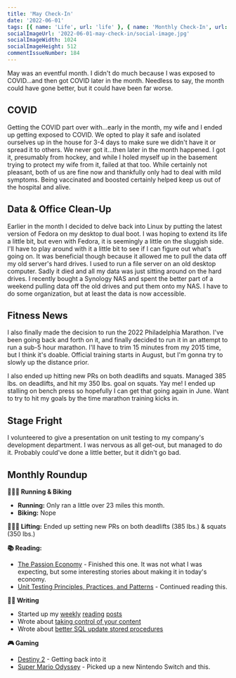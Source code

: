 ```yaml
---
title: 'May Check-In'
date: '2022-06-01'
tags: [{ name: 'Life', url: 'life' }, { name: 'Monthly Check-In', url: 'monthly-check-in' }, { name: 'Video Games', url: 'video-games' }, { name: 'COVID', url: 'covid' }, { name: 'Running', url: 'running' },{ name: 'Lifting', url: 'lifting' }, { name: 'Strength Training', url: 'strength-training' }]
socialImageUrl: '2022-06-01-may-check-in/social-image.jpg'
socialImageWidth: 1024
socialImageHeight: 512
commentIssueNumber: 184
---
```


May was an eventful month. I didn't do much because I was exposed to COVID…and then got COVID later in the month. Needless to say, the month could have gone better, but it could have been far worse.

## COVID

Getting the COVID part over with…early in the month, my wife and I ended up getting exposed to COVID. We opted to play it safe and isolated ourselves up in the house for 3-4 days to make sure we didn't have it or spread it to others. We never got it…then later in the month happened. I got it, presumably from hockey, and while I holed myself up in the basement trying to protect my wife from it, failed at that too. While certainly not pleasant, both of us are fine now and thankfully only had to deal with mild symptoms. Being vaccinated and boosted certainly helped keep us out of the hospital and alive.

## Data & Office Clean-Up

Earlier in the month I decided to delve back into Linux by putting the latest version of Fedora on my desktop to dual boot. I was hoping to extend its life a little bit, but even with Fedora, it is seemingly a little on the sluggish side. I'll have to play around with it a little bit to see if I can figure out what's going on. It was beneficial though because it allowed me to pull the data off my old server's hard drives. I used to run a file server on an old desktop computer. Sadly it died and all my data was just sitting around on the hard drives. I recently bought a Synology NAS and spent the better part of a weekend pulling data off the old drives and put them onto my NAS. I have to do some organization, but at least the data is now accessible.

## Fitness News

I also finally made the decision to run the 2022 Philadelphia Marathon. I've been going back and forth on it, and finally decided to run it in an attempt to run a sub-5 hour marathon. I'll have to trim 15 minutes from my 2015 time, but I think it's doable. Official training starts in August, but I'm gonna try to slowly up the distance prior.

I also ended up hitting new PRs on both deadlifts and squats. Managed 385 lbs. on deadlifts, and hit my 350 lbs. goal on squats. Yay me! I ended up stalling on bench press so hopefully I can get that going again in June. Want to try to hit my goals by the time marathon training kicks in.

## Stage Fright

I volunteered to give a presentation on unit testing to my company's development department. I was nervous as all get-out, but managed to do it. Probably could've done a little better, but it didn't go bad.

## Monthly Roundup

**🏃🏼‍♂️ Running & Biking**

- **Running:** Only ran a little over 23 miles this month.
- **Biking:** Nope

**🏋🏼‍♂️ Lifting:** Ended up setting new PRs on both deadlifts (385 lbs.) & squats (350 lbs.)

**📚 Reading:**

- <a href="https://bookshop.org/books/the-passion-economy-the-new-rules-for-thriving-in-the-twenty-first-century/9780804172776" target="_blank" rel="noreferrer nofollow">The Passion Economy</a> - Finished this one. It was not what I was expecting, but some interesting stories about making it in today's economy.
- <a href="https://www.manning.com/books/unit-testing" target="_blank" rel="noreferrer nofollow">Unit Testing Principles, Practices, and Patterns</a> - Continued reading this.

**✍🏻 Writing**

- Started up my [weekly](https://kpwags.com/posts/2022/05/13/reading-list) [reading](https://kpwags.com/posts/2022/05/20/reading-list) [posts](https://kpwags.com/posts/2022/05/27/reading-list)
- Wrote about [taking control of your content](https://kpwags.com/posts/2022/05/12/taking-control-of-your-content)
- Wrote about [better SQL update stored procedures](https://kpwags.com/posts/2022/05/29/better-sql-update-stored-procedures)

**🎮 Gaming**

- <a href="https://www.bungie.net/7/en/Destiny/WitchQueen" target="_blank" rel="noreferrer nofollow">Destiny 2</a> - Getting back into it
- <a href="https://www.nintendo.com/store/products/super-mario-odyssey-switch/" target="_blank" rel="noreferrer nofollow">Super Mario Odyssey</a> - Picked up a new Nintendo Switch and this.